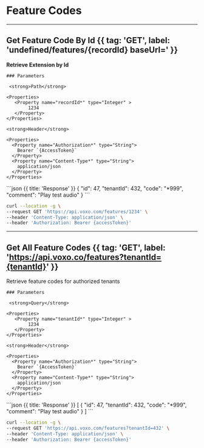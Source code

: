 # Feature Codes

---

## Get Feature Code By Id {{ tag: 'GET', label: 'undefined/features/{recordId} baseUrl=' }}

<Row>
  <Col>
    <strong>Retrieve Extension by Id</strong>

    ### Parameters

     <strong>Path</strong>

    <Properties>
       <Property name="recordId*" type="Integer" >
            1234
       </Property>
    </Properties>

    <strong>Header</strong>

    <Properties>
      <Property name="Authorization*" type="String">
        Bearer `{AccessToken}`
      </Property>
      <Property name="Content-Type*" type="String">
        application/json
      </Property>
    </Properties>

  </Col>
  <Col sticky>
    ```json {{ title: 'Response' }}
    {
        "id": 47,
        "tenantId": 432,
        "code": "*999",
        "comment": "Play test audio"
    }
    ```
  </Col>
</Row>


```bash {{ title: 'cURL' }}
curl --location -g \
--request GET 'https://api.voxo.com/features/1234' \
--header 'Content-Type: application/json' \
--header 'Authorization: Bearer {accessToken}'
```

---

## Get All Feature Codes {{ tag: 'GET', label: 'https://api.voxo.co/features?tenantId={tenantId}' }}

<Row>
  <Col>
    Retrieve feature codes for authorized tenants

    ### Parameters

     <strong>Query</strong>

    <Properties>
       <Property name="tenantId*" type="Integer" >
            1234
       </Property>
    </Properties>

    <strong>Header</strong>

    <Properties>
      <Property name="Authorization*" type="String">
        Bearer `{AccessToken}`
      </Property>
      <Property name="Content-Type*" type="String">
        application/json
      </Property>
    </Properties>

  </Col>
  <Col sticky>
    ```json {{ title: 'Response' }}
    [
        {
            "id": 47,
            "tenantId": 432,
            "code": "*999",
            "comment": "Play test audio"
        }
    ]
    ```
  </Col>
</Row>


```bash {{ title: 'cURL' }}
curl --location -g \
--request GET 'https://api.voxo.com/features?tenantId=432' \
--header 'Content-Type: application/json' \
--header 'Authorization: Bearer {accessToken}'
```

